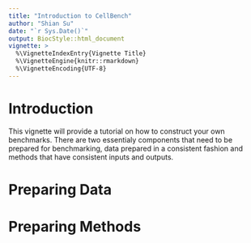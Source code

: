 ```yaml
---
title: "Introduction to CellBench"
author: "Shian Su"
date: "`r Sys.Date()`"
output: BiocStyle::html_document
vignette: >
  %\VignetteIndexEntry{Vignette Title}
  %\VignetteEngine{knitr::rmarkdown}
  %\VignetteEncoding{UTF-8}
---
```


# Introduction

This vignette will provide a tutorial on how to construct your own benchmarks. There are two essentialy components that need to be prepared for benchmarking, data prepared in a consistent fashion and methods that have consistent inputs and outputs. 

# Preparing Data

# Preparing Methods
